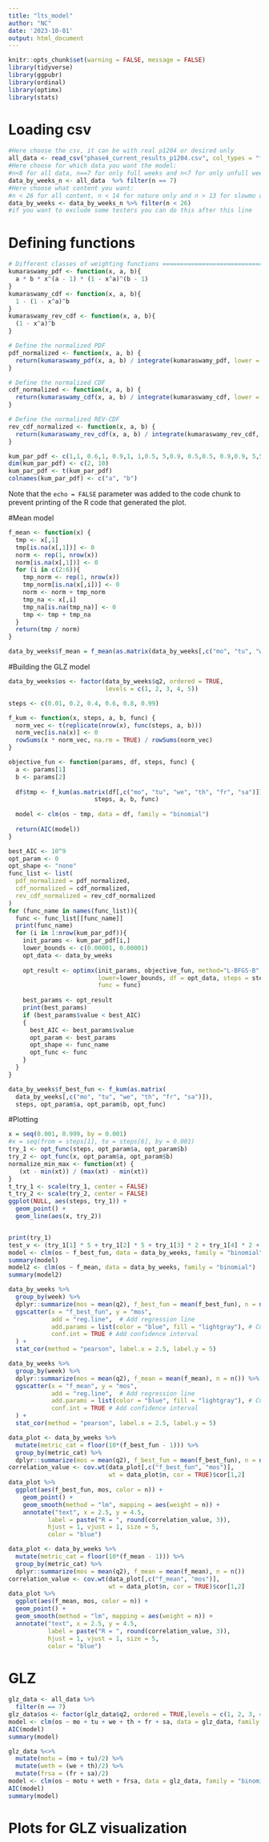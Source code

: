 ```yaml
---
title: "lts_model"
author: "NC"
date: '2023-10-01'
output: html_document
---
```


```r
knitr::opts_chunk$set(warning = FALSE, message = FALSE) 
library(tidyverse)
library(ggpubr)
library(ordinal)
library(optimx)
library(stats)
```

# Loading csv
```r
#Here choose the csv, it can be with real p1204 or desired only
all_data <- read_csv("phase4_current_results_p1204.csv", col_types = "ffnnnnnnnnnnncc")
#Here choose for which data you want the model: 
#n<8 for all data, n==7 for only full weeks and n<7 for only unfull weeks
data_by_weeks_n <- all_data  %>% filter(n == 7)
#Here choose what content you want: 
#n < 26 for all content, n < 14 for nature only and n > 13 for slowmo only
data_by_weeks <- data_by_weeks_n %>% filter(n < 26)
#if you want to exclude some testers you can do this after this line
```

# Defining functions

```r
# Different classes of weighting functions ============================
kumaraswamy_pdf <- function(x, a, b){
  a * b * x^(a - 1) * (1 - x^a)^(b - 1)
}
kumaraswamy_cdf <- function(x, a, b){
  1 - (1 - x^a)^b
}
kumaraswamy_rev_cdf <- function(x, a, b){
  (1 - x^a)^b
}

# Define the normalized PDF
pdf_normalized <- function(x, a, b) {
  return(kumaraswamy_pdf(x, a, b) / integrate(kumaraswamy_pdf, lower = 0, upper = 1, a = a, b = b)$value)
}

# Define the normalized CDF
cdf_normalized <- function(x, a, b) {
  return(kumaraswamy_cdf(x, a, b) / integrate(kumaraswamy_cdf, lower = 0, upper = 1, a = a, b = b)$value)
}

# Define the normalized REV-CDF
rev_cdf_normalized <- function(x, a, b) {
  return(kumaraswamy_rev_cdf(x, a, b) / integrate(kumaraswamy_rev_cdf, lower = 0, upper = 1, a = a, b = b)$value)
}

kum_par_pdf <- c(1,1, 0.6,1, 0.9,1, 1,0.5, 5,0.9, 0.5,0.5, 0.9,0.9, 5,5, 3,6, 2,6)
dim(kum_par_pdf) <- c(2, 10)
kum_par_pdf <- t(kum_par_pdf)
colnames(kum_par_pdf) <- c("a", "b")

```

Note that the `echo = FALSE` parameter was added to the code chunk to prevent printing of the R code that generated the plot.

#Mean model

```r
f_mean <- function(x) {
  tmp <- x[,1]
  tmp[is.na(x[,1])] <- 0
  norm <- rep(1, nrow(x))
  norm[is.na(x[,1])] <- 0
  for (i in c(2:6)){
    tmp_norm <- rep(1, nrow(x))
    tmp_norm[is.na(x[,i])] <- 0
    norm <- norm + tmp_norm
    tmp_na <- x[,i]
    tmp_na[is.na(tmp_na)] <- 0
    tmp <- tmp + tmp_na
  }
  return(tmp / norm)
}

data_by_weeks$f_mean = f_mean(as.matrix(data_by_weeks[,c("mo", "tu", "we", "th", "fr", "sa")]))
```

#Building the GLZ model

```r
data_by_weeks$os <- factor(data_by_weeks$q2, ordered = TRUE, 
                           levels = c(1, 2, 3, 4, 5))

steps <- c(0.01, 0.2, 0.4, 0.6, 0.8, 0.99)

f_kum <- function(x, steps, a, b, func) {
  norm_vec <- t(replicate(nrow(x), func(steps, a, b)))
  norm_vec[is.na(x)] <- 0
  rowSums(x * norm_vec, na.rm = TRUE) / rowSums(norm_vec)
}

objective_fun <- function(params, df, steps, func) {
  a <- params[1]
  b <- params[2]
  
  df$tmp <- f_kum(as.matrix(df[,c("mo", "tu", "we", "th", "fr", "sa")]), 
                        steps, a, b, func)
  
  model <- clm(os ~ tmp, data = df, family = "binomial")  
  
  return(AIC(model))  
}

best_AIC <- 10^9
opt_param <- 0
opt_shape <- "none"
func_list <- list(
  pdf_normalized = pdf_normalized,
  cdf_normalized = cdf_normalized,
  rev_cdf_normalized = rev_cdf_normalized
)
for (func_name in names(func_list)){
  func <- func_list[[func_name]]
  print(func_name)
  for (i in 1:nrow(kum_par_pdf)){
    init_params <- kum_par_pdf[i,]
    lower_bounds <- c(0.00001, 0.00001)
    opt_data <- data_by_weeks 
    
    opt_result <- optimx(init_params, objective_fun, method="L-BFGS-B", 
                         lower=lower_bounds, df = opt_data, steps = steps, 
                         func = func)
    
    best_params <- opt_result
    print(best_params)
    if (best_params$value < best_AIC)
    {
      best_AIC <- best_params$value
      opt_param <- best_params
      opt_shape <- func_name
      opt_func <- func
    }
  }
}

data_by_weeks$f_best_fun <- f_kum(as.matrix(
  data_by_weeks[,c("mo", "tu", "we", "th", "fr", "sa")]), 
  steps, opt_param$a, opt_param$b, opt_func)


```

#Plotting

```r
x = seq(0.001, 0.999, by = 0.001)
#x = seq(from = steps[1], to = steps[6], by = 0.001)
try_1 <- opt_func(steps, opt_param$a, opt_param$b)
try_2 <- opt_func(x, opt_param$a, opt_param$b)
normalize_min_max <- function(xt) {
   (xt - min(xt)) / (max(xt) - min(xt))
}
t_try_1 <- scale(try_1, center = FALSE)
t_try_2 <- scale(try_2, center = FALSE)
ggplot(NULL, aes(steps, try_1)) + 
  geom_point() +
  geom_line(aes(x, try_2))


print(try_1)
test_v <- (try_1[1] * 5 + try_1[2] * 5 + try_1[3] * 2 + try_1[4] * 2 + try_1[5] * 5 + try_1[6] * 5)/(sum(try_1))
model <- clm(os ~ f_best_fun, data = data_by_weeks, family = "binomial")
summary(model)
model2 <- clm(os ~ f_mean, data = data_by_weeks, family = "binomial")
summary(model2)

data_by_weeks %>%
  group_by(week) %>%
  dplyr::summarize(mos = mean(q2), f_best_fun = mean(f_best_fun), n = n()) %>%
  ggscatter(x = "f_best_fun", y = "mos",
            add = "reg.line",  # Add regression line
            add.params = list(color = "blue", fill = "lightgray"), # Customize reg. line
            conf.int = TRUE # Add confidence interval
  ) + 
  stat_cor(method = "pearson", label.x = 2.5, label.y = 5)

data_by_weeks %>%
  group_by(week) %>%
  dplyr::summarize(mos = mean(q2), f_mean = mean(f_mean), n = n()) %>%
  ggscatter(x = "f_mean", y = "mos",
            add = "reg.line",  # Add regression line
            add.params = list(color = "blue", fill = "lightgray"), # Customize reg. line
            conf.int = TRUE # Add confidence interval
  ) + 
  stat_cor(method = "pearson", label.x = 2.5, label.y = 5)

data_plot <- data_by_weeks %>% 
  mutate(metric_cat = floor(10*(f_best_fun - 1))) %>%
  group_by(metric_cat) %>%
  dplyr::summarize(mos = mean(q2), f_best_fun = mean(f_best_fun), n = n())
correlation_value <- cov.wt(data_plot[,c("f_best_fun", "mos")], 
                            wt = data_plot$n, cor = TRUE)$cor[1,2]
data_plot %>%
  ggplot(aes(f_best_fun, mos, color = n)) + 
    geom_point() +
    geom_smooth(method = "lm", mapping = aes(weight = n)) + 
    annotate("text", x = 2.5, y = 4.5, 
           label = paste("R = ", round(correlation_value, 3)), 
           hjust = 1, vjust = 1, size = 5, 
           color = "blue")

data_plot <- data_by_weeks %>% 
  mutate(metric_cat = floor(10*(f_mean - 1))) %>%
  group_by(metric_cat) %>%
  dplyr::summarize(mos = mean(q2), f_mean = mean(f_mean), n = n())
correlation_value <- cov.wt(data_plot[,c("f_mean", "mos")], 
                            wt = data_plot$n, cor = TRUE)$cor[1,2]
data_plot %>%
  ggplot(aes(f_mean, mos, color = n)) + 
  geom_point() +
  geom_smooth(method = "lm", mapping = aes(weight = n)) + 
  annotate("text", x = 2.5, y = 4.5, 
           label = paste("R = ", round(correlation_value, 3)), 
           hjust = 1, vjust = 1, size = 5, 
           color = "blue")
```

# GLZ

```r
glz_data <- all_data %>%
  filter(n == 7)
glz_data$os <- factor(glz_data$q2, ordered = TRUE,levels = c(1, 2, 3, 4, 5))
model <- clm(os ~ mo + tu + we + th + fr + sa, data = glz_data, family = "binomial")  
AIC(model)
summary(model)

glz_data %<>%
  mutate(motu = (mo + tu)/2) %>%
  mutate(weth = (we + th)/2) %>%
  mutate(frsa = (fr + sa)/2)
model <- clm(os ~ motu + weth + frsa, data = glz_data, family = "binomial")  
AIC(model)
summary(model)


```

# Plots for GLZ visualization

```r


```